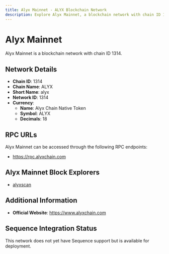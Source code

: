 ```yaml
--- 
title: Alyx Mainnet - ALYX Blockchain Network
description: Explore Alyx Mainnet, a blockchain network with chain ID 1314. Learn about its native currency, Alyx Chain Native Token, and how to interact with the network.
---
```


# Alyx Mainnet

Alyx Mainnet is a blockchain network with chain ID 1314.

## Network Details

- **Chain ID**: 1314
- **Chain Name**: ALYX
- **Short Name**: alyx
- **Network ID**: 1314
- **Currency**: 
  - **Name**: Alyx Chain Native Token
  - **Symbol**: ALYX
  - **Decimals**: 18

## RPC URLs

Alyx Mainnet can be accessed through the following RPC endpoints:

- https://rpc.alyxchain.com

## Alyx Mainnet Block Explorers

- [alyxscan](https://www.alyxscan.com)

## Additional Information

- **Official Website**: https://www.alyxchain.com

## Sequence Integration Status

This network does not yet have Sequence support but is available for deployment.
